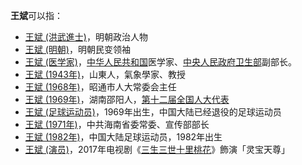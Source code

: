 '''王斌'''可以指：
*[[王斌_(洪武進士)|王斌 (洪武進士)]]，明朝政治人物
*[[王斌_(明朝)|王斌 (明朝)]]，明朝民变领袖
*[[王斌_(医学家)|王斌 (医学家)]]，[[中华人民共和国|中华人民共和国]]医学家、[[中央人民政府卫生部|中央人民政府卫生部]]副部长。
*[[王斌_(1943年)|王斌 (1943年)]]，山東人，氣象學家、教授
*[[王斌_(1968年)|王斌 (1968年)]]，昭通市人大常委会主任
*[[王斌_(1969年)|王斌 (1969年)]]，湖南邵阳人，[[第十二届全国人大代表|第十二届全国人大代表]]
*[[王斌_(足球运动员)|王斌 (足球运动员)]]，1969年出生，中国大陆已经退役的足球运动员
*[[王斌_(1971年)|王斌 (1971年)]]，中共海南省委常委、宣传部部长
*[[王斌_(1982年)|王斌 (1982年)]]，中国大陆足球运动员，1982年出生
* [[王斌_(演员)|王斌 (演员)]]，2017年电视剧《[[三生三世十里桃花_(电视剧)|三生三世十里桃花]]》飾演「灵宝天尊」
{{消歧义|B斌|cat=二字王姓人名消歧义}}